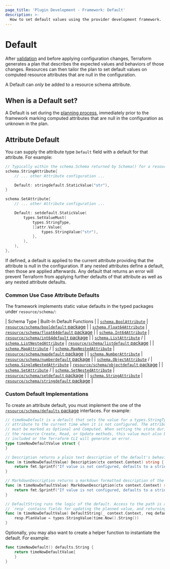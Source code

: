 ```yaml
---
page_title: 'Plugin Development - Framework: Default'
description: >-
  How to set default values using the provider development framework.
---
```


# Default

After [validation](/terraform/plugin/framework/validation) and before applying configuration changes, Terraform generates a plan that describes the expected values and behaviors of those changes. Resources can then tailor the plan to set default values on computed resource attributes that are null in the configuration.

A Default can _only_ be added to a resource schema attribute.

## When is a Default set?

A Default is set during the [planning process](/terraform/plugin/framework/resources/plan-modification#plan-modification-process), immediately prior to the framework marking computed attributes that are null in the configuration as unknown in the plan.

## Attribute Default

You can supply the attribute type `Default` field with a default for that attribute. For example:

```go
// Typically within the schema.Schema returned by Schema() for a resource.
schema.StringAttribute{
    // ... other Attribute configuration ...

    Default: stringdefault.StaticValue("str"),
}

schema.SetAttribute{
    // ... other Attribute configuration ...

    Default: setdefault.StaticValue(
        types.SetValueMust(
            types.StringType,
            []attr.Value{
                types.StringValue("str"),
            },
        ),
    ),
},
```

If defined, a default is applied to the current attribute providing that the attribute is null in the configuration. If any nested attributes define a default, then those are applied afterwards. Any default that returns an error will prevent Terraform from applying further defaults of that attribute as well as any nested attribute defaults.

### Common Use Case Attribute Defaults

The framework implements static value defaults in the typed packages under `resource/schema/`:

| Schema Type | Built-In Default Functions |
| [`schema.BoolAttribute`](https://pkg.go.dev/github.com/hashicorp/terraform-plugin-framework/resource/schema#BoolAttribute) |  [`resource/schema/booldefault` package](https://pkg.go.dev/github.com/hashicorp/terraform-plugin-framework/resource/schema/booldefault) |
| [`schema.Float64Attribute`](https://pkg.go.dev/github.com/hashicorp/terraform-plugin-framework/resource/schema#Float64Attribute) |  [`resource/schema/float64default` package](https://pkg.go.dev/github.com/hashicorp/terraform-plugin-framework/resource/schema/float64default) |
| [`schema.Int64Attribute`](https://pkg.go.dev/github.com/hashicorp/terraform-plugin-framework/resource/schema#Int64Attribute) |  [`resource/schema/int64default` package](https://pkg.go.dev/github.com/hashicorp/terraform-plugin-framework/resource/schema/int64default) |
| [`schema.ListAttribute`](https://pkg.go.dev/github.com/hashicorp/terraform-plugin-framework/resource/schema#ListAttribute) / | [`schema.ListNestedAttribute`](https://pkg.go.dev/github.com/hashicorp/terraform-plugin-framework/resource/schema#ListNestedAttribute) |  [`resource/schema/listdefault` package](https://pkg.go.dev/github.com/hashicorp/terraform-plugin-framework/resource/schema/listdefault) |
| [`schema.MapAttribute`](https://pkg.go.dev/github.com/hashicorp/terraform-plugin-framework/resource/schema#MapAttribute) / | [`schema.MapNestedAttribute`](https://pkg.go.dev/github.com/hashicorp/terraform-plugin-framework/resource/schema#MapNestedAttribute) |  [`resource/schema/mapdefault` package](https://pkg.go.dev/github.com/hashicorp/terraform-plugin-framework/resource/schema/mapdefault) |
| [`schema.NumberAttribute`](https://pkg.go.dev/github.com/hashicorp/terraform-plugin-framework/resource/schema#NumberAttribute) |  [`resource/schema/numberdefault` package](https://pkg.go.dev/github.com/hashicorp/terraform-plugin-framework/resource/schema/numberdefault) |
| [`schema.ObjectAttribute`](https://pkg.go.dev/github.com/hashicorp/terraform-plugin-framework/resource/schema#ObjectAttribute) / | [`schema.SingleNestedAttribute`](https://pkg.go.dev/github.com/hashicorp/terraform-plugin-framework/resource/schema#SingleNestedAttribute) |  [`resource/schema/objectdefault` package](https://pkg.go.dev/github.com/hashicorp/terraform-plugin-framework/resource/schema/objectdefault) |
| [`schema.SetAttribute`](https://pkg.go.dev/github.com/hashicorp/terraform-plugin-framework/resource/schema#SetAttribute) / | [`schema.SetNestedAttribute`](https://pkg.go.dev/github.com/hashicorp/terraform-plugin-framework/resource/schema#SetNestedAttribute) |  [`resource/schema/setdefault` package](https://pkg.go.dev/github.com/hashicorp/terraform-plugin-framework/resource/schema/setdefault) |
| [`schema.StringAttribute`](https://pkg.go.dev/github.com/hashicorp/terraform-plugin-framework/resource/schema#StringAttribute) |  [`resource/schema/stringdefault` package](https://pkg.go.dev/github.com/hashicorp/terraform-plugin-framework/resource/schema/stringdefault) |

### Custom Default Implementations

To create an attribute default, you must implement the one of the [`resource/schema/defaults` package](https://pkg.go.dev/github.com/hashicorp/terraform-plugin-framework/resource/schema/defaults) interfaces. For example:

```go
// timeNowDefault is a default that sets the value for a types.StringType
// attribute to the current time when it is not configured. The attribute
// must be marked as Optional and Computed. When setting the state during
// the resource Create, Read, or Update methods, this value must also be
// included or the Terraform CLI will generate an error.
type timeNowDefaultValue struct {
}

// Description returns a plain text description of the default's behavior, suitable for a practitioner to understand its impact.
func (m timeNowDefaultValue) Description(ctx context.Context) string {
    return fmt.Sprintf("If value is not configured, defaults to a string representation of the current time")
}

// MarkdownDescription returns a markdown formatted description of the default's behavior, suitable for a practitioner to understand its impact.
func (m timeNowDefaultValue) MarkdownDescription(ctx context.Context) string {
    return fmt.Sprintf("If value is not configured, defaults to a string representation of the current time")
}

// DefaultString runs the logic of the default. Access to the path is available in `req`, while
// `resp` contains fields for updating the planned value, and returning diagnostics.
func (m timeNowDefaultValue) DefaultString(_ context.Context, req defaults.StringRequest, resp *defaults.StringResponse)
    resp.PlanValue = types.StringValue(time.Now().String())
}
```

Optionally, you may also want to create a helper function to instantiate the default. For example:

```go
func timeNowDefault() defaults.String {
    return timeNowDefaultValue{
    }
}
```